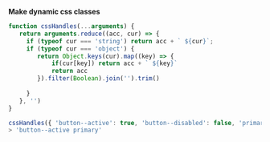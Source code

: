 **Make dynamic css classes**

```javascript
function cssHandles(...arguments) {
   return arguments.reduce((acc, cur) => {
     if (typeof cur === 'string') return acc + ` ${cur}`;
     if (typeof cur === 'object') {
        return Object.keys(cur).map((key) => {
            if(cur[key]) return acc + ` ${key}`
            return acc
        }).filter(Boolean).join('').trim()
         
     }  
   }, '')
}

cssHandles({ 'button--active': true, 'button--disabled': false, 'primary': true }, { 'is--open': false })
> 'button--active primary'
```